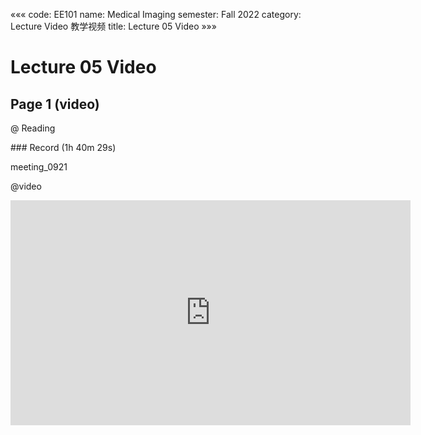 «««
code: EE101
name: Medical Imaging
semester: Fall 2022
category: Lecture Video 教学视频
title: Lecture 05 Video
»»»

# Lecture 05 Video

## Page 1 (video)

@ Reading

<div class="markdown-body">
### Record (1h 40m 29s)

meeting_0921
</div>

@video

<iframe src="https://sbbrisk.com/e/yqytje4w1cl7.html" frameborder=0 marginwidth=0 marginheight=0 scrolling=no width=640 height=360 allowfullscreen></iframe>
